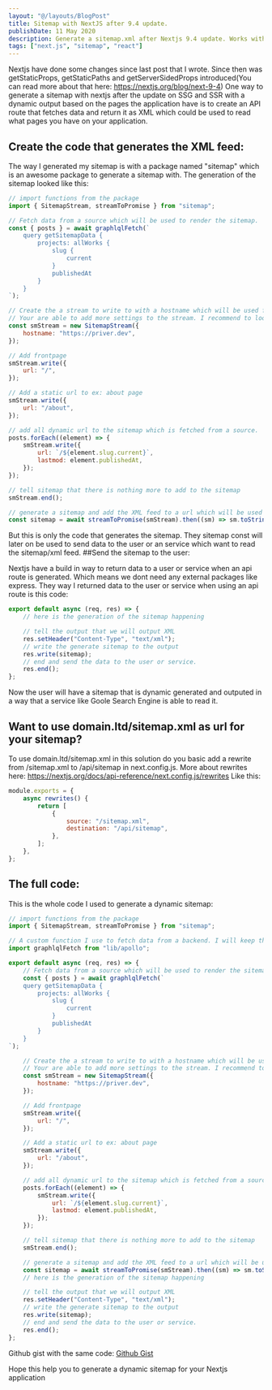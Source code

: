 ```yaml
---
layout: "@/layouts/BlogPost"
title: Sitemap with NextJS after 9.4 update.
publishDate: 11 May 2020
description: Generate a sitemap.xml after Nextjs 9.4 update. Works with getServerSidedProps, getStaticProps update
tags: ["next.js", "sitemap", "react"]
---
```


Nextjs have done some changes since last post that I wrote. Since then was getStaticProps, getStaticPaths and getServerSidedProps introduced(You can read more about that here: https://nextjs.org/blog/next-9-4)
One way to generate a sitemap with nextjs after the update on SSG and SSR with a dynamic output based on the pages the application have is to create an API route that fetches data and return it as XML which could be used to read what pages you have on your application.

## Create the code that generates the XML feed:

The way I generated my sitemap is with a package named "sitemap" which is an awesome package to generate a sitemap with.
The generation of the sitemap looked like this:

```javascript
// import functions from the package
import { SitemapStream, streamToPromise } from "sitemap";

// Fetch data from a source which will be used to render the sitemap.
const { posts } = await graphlqlFetch(`
    query getSitemapData {
        projects: allWorks {
            slug {
                current
            }
            publishedAt
        }
    }
`);

// Create the a stream to write to with a hostname which will be used for all links
// Your are able to add more settings to the stream. I recommend to look a the npm package for more information.
const smStream = new SitemapStream({
	hostname: "https://priver.dev",
});

// Add frontpage
smStream.write({
	url: "/",
});

// Add a static url to ex: about page
smStream.write({
	url: "/about",
});

// add all dynamic url to the sitemap which is fetched from a source.
posts.forEach((element) => {
	smStream.write({
		url: `/${element.slug.current}`,
		lastmod: element.publishedAt,
	});
});

// tell sitemap that there is nothing more to add to the sitemap
smStream.end();

// generate a sitemap and add the XML feed to a url which will be used later on.
const sitemap = await streamToPromise(smStream).then((sm) => sm.toString());
```

But this is only the code that generates the sitemap. They sitemap const will later on be used to send data to the user or an service which want to read the sitemap/xml feed.
##Send the sitemap to the user:

Nextjs have a build in way to return data to a user or service when an api route is generated. Which means we dont need any external packages like express.
They way I returned data to the user or service when using an api route is this code:

```javascript
export default async (req, res) => {
	// here is the generation of the sitemap happening

	// tell the output that we will output XML
	res.setHeader("Content-Type", "text/xml");
	// write the generate sitemap to the output
	res.write(sitemap);
	// end and send the data to the user or service.
	res.end();
};
```

Now the user will have a sitemap that is dynamic generated and outputed in a way that a service like Goole Search Engine is able to read it.

## Want to use domain.ltd/sitemap.xml as url for your sitemap?

To use domain.ltd/sitemap.xml in this solution do you basic add a rewrite from /sitemap.xml to /api/sitemap in next.config.js. More about rewrites here: https://nextjs.org/docs/api-reference/next.config.js/rewrites
Like this:

```javascript
module.exports = {
	async rewrites() {
		return [
			{
				source: "/sitemap.xml",
				destination: "/api/sitemap",
			},
		];
	},
};
```

## The full code:

This is the whole code I used to generate a dynamic sitemap:

```javascript
// import functions from the package
import { SitemapStream, streamToPromise } from "sitemap";

// A custom function I use to fetch data from a backend. I will keep the import to make it more clear why "graphlqlFetch" is used in the code
import graphlqlFetch from "lib/apollo";

export default async (req, res) => {
	// Fetch data from a source which will be used to render the sitemap.
	const { posts } = await graphlqlFetch(`
    query getSitemapData {
        projects: allWorks {
            slug {
                current
            }
            publishedAt
        }
    }
`);

	// Create the a stream to write to with a hostname which will be used for all links
	// Your are able to add more settings to the stream. I recommend to look a the npm package for more information.
	const smStream = new SitemapStream({
		hostname: "https://priver.dev",
	});

	// Add frontpage
	smStream.write({
		url: "/",
	});

	// Add a static url to ex: about page
	smStream.write({
		url: "/about",
	});

	// add all dynamic url to the sitemap which is fetched from a source.
	posts.forEach((element) => {
		smStream.write({
			url: `/${element.slug.current}`,
			lastmod: element.publishedAt,
		});
	});

	// tell sitemap that there is nothing more to add to the sitemap
	smStream.end();

	// generate a sitemap and add the XML feed to a url which will be used later on.
	const sitemap = await streamToPromise(smStream).then((sm) => sm.toString());
	// here is the generation of the sitemap happening

	// tell the output that we will output XML
	res.setHeader("Content-Type", "text/xml");
	// write the generate sitemap to the output
	res.write(sitemap);
	// end and send the data to the user or service.
	res.end();
};
```

Github gist with the same code: [Github Gist](https://gist.github.com/emilpriver/475ab666d3155f84f9739cbf8567e640)

Hope this help you to generate a dynamic sitemap for your Nextjs application
